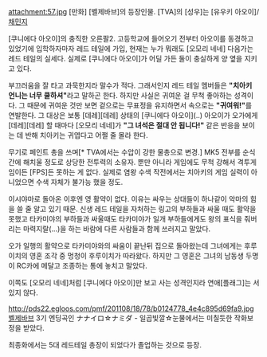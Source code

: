 attachment:57.jpg
[만화] [벨제바브]의 등장인물. [TVA]의 [성우]는 [유우키 아오이]/[[채민지]]

[쿠니에다 아오이]의 충직한 오른팔2. 고등학교에 들어오기 전부터 아오이를 동경하고 있었기에 입학하자마자 레드 테일에 가입, 현재는 누가 뭐래도 [오모리 네네] 다음가는 레드 테일의 실세다. 실제로 [쿠니에다 아오이]가 어딜 가든 둘이 충실하게 양 옆을 지키고 있다.

부끄러움을 잘 타고 과묵한지라 말수가 적다. 그래서인지 레드 테일 멤버들은 '''"치아키 언니는 너무 쿨하셔"'''라고 말하곤 한다. 하지만 사실은 귀여운 걸 무척 좋아하는 성격이다. 그 때문에 귀여운 것만 보면 겉으로는 무표정을 유지하면서 속으로는 '''"귀여워!"'''를 연발한다. 그 대상은 보통 [데레][데레] 상태의 [쿠니에다 아오이](..) 
아오이가 오가에게 [데레][데레] 할 때마다 [오모리 네네]가 '''"그 녀석은 절대 안 됩니다!"''' 같은 반응을 보이는 데 반해 치아키는 귀엽다고 어쩔 줄 몰라 한다.

무기로 페인트 총을 쓰며[* TVA에서는 수압이 강한 물총으로 변경.] MK5 전부를 순식간에 해치울 정도로 상당한 전투력의 소유자. 뿐만 아니라 게임에도 무척 강해서 격투게임이든 [FPS]든 못하는 게 없다. 실제로 염왕 수색 작전에서는 치아키의 게임 실력이 아니었으면 수색 자체가 불가능 했을 정도.

이시야마로 돌아온 이후엔 영 활약이 없다. 이유는 싸우는 상대들이 하나같이 악마의 힘을 쓸 줄 알고 있기 때문. 신생 레드 테일을 자처하는 링고의 부하들과 싸울 때도 활약을 못했고 타카미야의 부하들과 싸울때도 타카미야가 일개 부하들에게도 왕의 표식을 줘버리는 마력지랄(...)을 하는 바람에 다른 사람들과 함께 쓰러지고 말았다.

오가 일행의 활약으로 타카미야와의 싸움이 끝난뒤 집으로 돌아왔는데 그녀에게는 후루이치의 영혼 조각 중 멍청이 후루이치가 따라왔다. 하지만 그 영혼은 그녀의 남동생 두명이 RC카에 메달고 조종하는 통에 놓치고 말았다.

이쪽도 [오모리 네네]처럼 [쿠니에다 아오이]만 보고 사는 성격인지라 연애[플래그]는 서 있지 않다.

http://pds22.egloos.com/pmf/201108/18/78/b0124778_4e4c895d69fa9.jpg
[[벨제바브]] 3기 엔딩곡인 ナナイロ☆ナミダ - 일곱빛깔☆눈물에서는 미칠듯한 작화보정을 받았다.


최종화에서는 5대 레드테일 총장이 되었다가 졸업하는 것으로 등장.
